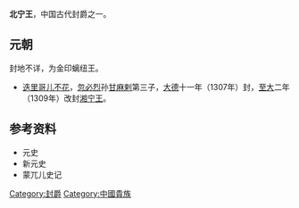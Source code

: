 '''北宁王'''，中国古代封爵之一。
==元朝==
封地不详，为金印螭纽王。
*[[迭里哥儿不花|迭里哥儿不花]]，[[忽必烈|忽必烈]]孙[[甘麻剌|甘麻剌]]第三子，[[大德_(元朝)|大德]]十一年（1307年）封，[[至大|至大]]二年（1309年）改封[[湘宁王|湘宁王]]。
==参考资料==
*元史
*新元史
*蒙兀儿史记

{{元朝藩王}}

[[Category:封爵|Category:封爵]]
[[Category:中國貴族|Category:中國貴族]]